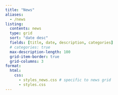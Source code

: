 ```yaml
---
title: "News"
aliases: 
  - /news
listing:
  contents: news
  type: grid
  sort: "date desc"
  fields: [title, date, description, categories]
  # categories: true
  max-description-length: 100
  grid-item-border: true
  grid-columns: 3
format:
  html:
    css: 
      - styles_news.css # specific to news grid
      - styles.css
---
```



